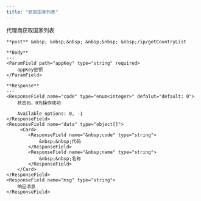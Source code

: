 ```yaml
---
title: "获取国家列表"
---
```


代理商获取国家列表

    **post** &nbsp; &nbsp;&nbsp; &nbsp;&nbsp; &nbsp;/ip/getCountryList

    **Body**
    ---
    <ParamField path="appKey" type="string" required>
        appKey密钥
    </ParamField>

    **Response**
    ---
    <ResponseField name="code" type="enum<integer>" defalut="default: 0">
        状态码，0为操作成功

        Available options: 0, -1
    </ResponseField>
    <ResponseField name="data" type="object[]">
         <Card>
            <ResponseField name="&nbsp;code" type="string">
                &nbsp;&nbsp;代码
            </ResponseField>
            <ResponseField name="&nbsp;name" type="string">
                &nbsp;&nbsp;名称
            </ResponseField>
        </Card>
    </ResponseField>
    <ResponseField name="msg" type="string">
        响应消息
    </ResponseField>